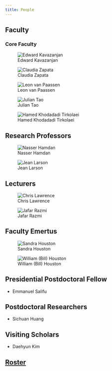 ```yaml
---
title: People
---
```


## Faculty

### Core Faculty

::: {layout-ncol=3 layout-valign="bottom"}

![Edward Kavazanjan](./media/Ed.jpg)

![Claudia Zapata](./media/Claudia.jpg)

![Leon van Paassen](./media/Leon.jpg)

![Julian Tao](./media/Julian.jpg)

![Hamed Khodadadi Tirkolaei](./media/Hamed.png)

:::

## Research Professors

::: {layout-ncol=3 layout-valign="bottom"}

![Nasser Hamdan](./media/Nasser.jpg)

![Jean Larson](./media/Jean.jpg)

:::

## Lecturers

::: {layout-ncol=3 layout-valign="bottom"}

![Chris Lawrence](./media/Chris.jpg)

![Jafar Razmi](./media/Jafar.png)

:::

## Faculty Emertus

::: {layout-ncol=3 layout-valign="bottom"}

![Sandra Houston](./media/Sandra.jpg)

![William (Bill) Houston](./media/sundevil.png)

:::

## Presidential Postdoctoral Fellow
   * Emmanuel Salifu

## Postdoctoral Researchers
   * Sichuan Huang

## Visiting Scholars
   * Daehyun Kim 

## [Roster](roster.qmd)


